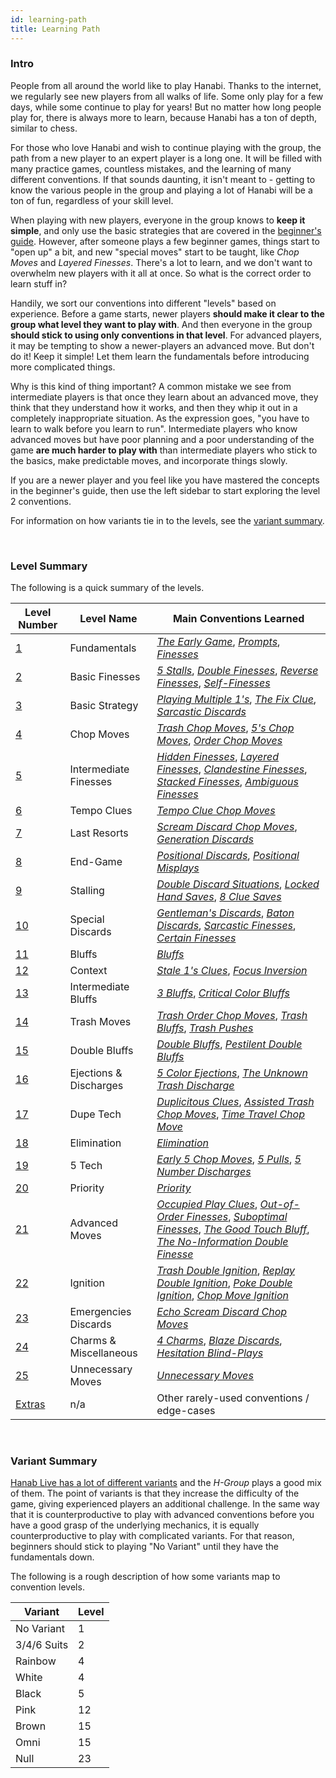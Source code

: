 ```yaml
---
id: learning-path
title: Learning Path
---
```


### Intro

People from all around the world like to play Hanabi. Thanks to the internet, we regularly see new players from all walks of life. Some only play for a few days, while some continue to play for years! But no matter how long people play for, there is always more to learn, because Hanabi has a ton of depth, similar to chess.

For those who love Hanabi and wish to continue playing with the group, the path from a new player to an expert player is a long one. It will be filled with many practice games, countless mistakes, and the learning of many different conventions. If that sounds daunting, it isn't meant to - getting to know the various people in the group and playing a lot of Hanabi will be a ton of fun, regardless of your skill level.

When playing with new players, everyone in the group knows to **keep it simple**, and only use the basic strategies that are covered in the [beginner's guide](beginner.mdx). However, after someone plays a few beginner games, things start to "open up" a bit, and new "special moves" start to be taught, like _Chop Moves_ and _Layered Finesses_. There's a lot to learn, and we don't want to overwhelm new players with it all at once. So what is the correct order to learn stuff in?

Handily, we sort our conventions into different "levels" based on experience. Before a game starts, newer players **should make it clear to the group what level they want to play with**. And then everyone in the group **should stick to using only conventions in that level**. For advanced players, it may be tempting to show a newer-players an advanced move. But don't do it! Keep it simple! Let them learn the fundamentals before introducing more complicated things.

Why is this kind of thing important? A common mistake we see from intermediate players is that once they learn about an advanced move, they think that they understand how it works, and then they whip it out in a completely inappropriate situation. As the expression goes, "you have to learn to walk before you learn to run". Intermediate players who know advanced moves but have poor planning and a poor understanding of the game **are much harder to play with** than intermediate players who stick to the basics, make predictable moves, and incorporate things slowly.

If you are a newer player and you feel like you have mastered the concepts in the beginner's guide, then use the left sidebar to start exploring the level 2 conventions.

For information on how variants tie in to the levels, see the [variant summary](#variant-summary).

<br />

### Level Summary

The following is a quick summary of the levels.

| Level Number         | Level Name             | Main Conventions Learned                                                                                                                                                                                                                                                                                                                                                                                                |
| -------------------- | ---------------------- | ----------------------------------------------------------------------------------------------------------------------------------------------------------------------------------------------------------------------------------------------------------------------------------------------------------------------------------------------------------------------------------------------------------------------- |
| [1](level-1.mdx)     | Fundamentals           | _[The Early Game](level-1.mdx#the-early-game)_, _[Prompts](level-1.mdx#the-prompt)_, _[Finesses](level-1.mdx#the-finesse)_                                                                                                                                                                                                                                                                                              |
| [2](level-2.mdx)     | Basic Finesses         | _[5 Stalls](level-2.mdx#the-5-stall-cluing-off-chop-5s)_, _[Double Finesses](level-2.mdx#the-double-finesse--triple-finesse--quadruple-finesse)_, _[Reverse Finesses](level-2.mdx#the-reverse-finesse)_, _[Self-Finesses](level-2.mdx#the-self-finesse)_                                                                                                                                                                |
| [3](level-3.mdx)     | Basic Strategy         | _[Playing Multiple 1's](level-3.mdx#playing-multiple-1s)_, _[The Fix Clue](level-3.mdx#the-fix-clue)_, _[Sarcastic Discards](level-3.mdx#the-sarcastic-discard)_                                                                                                                                                                                                                                                        |
| [4](level-4.mdx)     | Chop Moves             | _[Trash Chop Moves](level-4.mdx#the-trash-chop-move)_, _[5's Chop Moves](level-4.mdx#the-5s-chop-move-5cm)_, _[Order Chop Moves](level-4.mdx#the-order-chop-move-ocm)_                                                                                                                                                                                                                                                  |
| [5](level-5.mdx)     | Intermediate Finesses  | _[Hidden Finesses](level-5.mdx#the-hidden-finesse)_, _[Layered Finesses](level-5.mdx#the-layered-finesse)_, _[Clandestine Finesses](level-5.mdx#the-clandestine-finesse)_, _[Stacked Finesses](level-5.mdx#the-stacked-finesse)_, _[Ambiguous Finesses](level-5.mdx#the-ambiguous-finesse)_                                                                                                                             |
| [6](level-6.mdx)     | Tempo Clues            | _[Tempo Clue Chop Moves](level-6.mdx#the-tempo-clue-chop-move-tccm)_                                                                                                                                                                                                                                                                                                                                                    |
| [7](level-7.mdx)     | Last Resorts           | _[Scream Discard Chop Moves](level-7.mdx#the-scream-discard-chop-move-sdcm)_, _[Generation Discards](level-7.mdx#the-generation-discard)_                                                                                                                                                                                                                                                                               |
| [8](level-8.mdx)     | End-Game               | _[Positional Discards](level-8.mdx#the-positional-discard-indicating-a-play-with-a-discard)_, _[Positional Misplays](level-8.mdx#the-positional-misplay-indicating-a-play-with-a-misplay)_                                                                                                                                                                                                                              |
| [9](level-9.mdx)     | Stalling               | _[Double Discard Situations](level-9.mdx#double-discard-situations--double-discard-avoidance-dda-severity-2-stalling)_, _[Locked Hand Saves](level-9.mdx#the-locked-hand-save-lhs)_, _[8 Clue Saves](level-9.mdx#the-8-clue-save-8cs)_                                                                                                                                                                                  |
| [10](level-10.mdx)   | Special Discards       | _[Gentleman's Discards](level-10.mdx#the-gentlemans-discard)_, _[Baton Discards](level-10.mdx#the-baton-discard)_, _[Sarcastic Finesses](level-10.mdx#the-sarcastic-finesse)_, _[Certain Finesses](level-10.mdx#the-certain-finesse--the-certain-discard)_                                                                                                                                                              |
| [11](level-11.mdx)   | Bluffs                 | _[Bluffs](level-11.mdx#the-bluff)_                                                                                                                                                                                                                                                                                                                                                                                      |
| [12](level-12.mdx)   | Context                | _[Stale 1's Clues](level-12.mdx#the-stale-1s-clue)_, _[Focus Inversion](level-12.mdx#focus-inversion)_                                                                                                                                                                                                                                                                                                                  |
| [13](level-13.mdx)   | Intermediate Bluffs    | _[3 Bluffs](level-13.mdx#the-3-bluff)_, _[Critical Color Bluffs](level-13.mdx#the-critical-color-bluff)_                                                                                                                                                                                                                                                                                                                |
| [14](level-14.mdx)   | Trash Moves            | _[Trash Order Chop Moves](level-14.mdx#the-trash-order-chop-move-tocm)_, _[Trash Bluffs](level-14.mdx#the-trash-bluff)_, _[Trash Pushes](level-14.mdx#the-trash-push)_                                                                                                                                                                                                                                                  |
| [15](level-15.mdx)   | Double Bluffs          | _[Double Bluffs](level-15.mdx#the-double-bluff)_, _[Pestilent Double Bluffs](level-15.mdx#the-pestilent-double-bluff-pdb)_                                                                                                                                                                                                                                                                                              |
| [16](level-16.mdx)   | Ejections & Discharges | _[5 Color Ejections](level-16.mdx#the-5-color-ejection-5ce)_, _[The Unknown Trash Discharge](level-16.mdx#the-unknown-trash-discharge-1-for-1-form-utd)_                                                                                                                                                                                                                                                                |
| [17](level-17.mdx)   | Dupe Tech              | _[Duplicitous Clues](level-17.mdx#duplicitous-value-clue)_, _[Assisted Trash Chop Moves](level-17.mdx#the-assisted-trash-chop-move)_, _[Time Travel Chop Move](level-17.mdx#the-time-travel-chop-move-direct-form)_                                                                                                                                                                                                     |
| [18](level-18.mdx)   | Elimination            | _[Elimination](level-18.mdx#elimination--elimination-notes)_                                                                                                                                                                                                                                                                                                                                                            |
| [19](level-19.mdx)   | 5 Tech                 | _[Early 5 Chop Moves](level-19.mdx#the-early-5s-chop-move)_, _[5 Pulls](level-19.mdx#the-5-pull)_, _[5 Number Discharges](level-19.mdx#5-number-discharge-5nd)_                                                                                                                                                                                                                                                         |
| [20](level-20.mdx)   | Priority               | _[Priority](level-20.mdx#the-priority-prompt--the-priority-finesse)_                                                                                                                                                                                                                                                                                                                                                    |
| [21](level-21.mdx)   | Advanced Moves         | _[Occupied Play Clues](level-21.mdx#the-occupied-play-clue--the-occupied-finesse-opc)_, _[Out-of-Order Finesses](level-21.mdx#the-out-of-order-finesse)_, _[Suboptimal Finesses](level-21.mdx#the-suboptimal-prompt--the-suboptimal-finesse--the-suboptimal-bluff)_, _[The Good Touch Bluff](level-21.mdx#the-good-touch-bluff)_, _[The No-Information Double Finesse](level-21.mdx#the-no-information-double-finesse)_ |
| [22](level-22.mdx)   | Ignition               | _[Trash Double Ignition](level-22.mdx#the-trash-double-ignition)_, _[Replay Double Ignition](level-22.mdx#the-replay-double-ignition)_, _[Poke Double Ignition](level-22.mdx#the-poke-double-ignition)_, _[Chop Move Ignition](level-22.mdx#the-chop-move-ignition)_                                                                                                                                                    |
| [23](level-23.mdx)   | Emergencies Discards   | _[Echo Scream Discard Chop Moves](level-23.mdx#the-echo-scream-discard-chop-move)_                                                                                                                                                                                                                                                                                                                                      |
| [24](level-24.mdx)   | Charms & Miscellaneous | _[4 Charms](level-24.mdx#the-4-charm)_, _[Blaze Discards](level-24.mdx#the-blaze-discard)_, _[Hesitation Blind-Plays](level-24.mdx#the-hesitation-blind-play)_                                                                                                                                                                                                                                                          |
| [25](level-25.mdx)   | Unnecessary Moves      | _[Unnecessary Moves](level-25.mdx#unnecessary-moves)_                                                                                                                                                                                                                                                                                                                                                                   |
| [Extras](extras.mdx) | n/a                    | Other rarely-used conventions / edge-cases                                                                                                                                                                                                                                                                                                                                                                              |

<br />

### Variant Summary

[Hanab Live has a lot of different variants](https://github.com/Hanabi-Live/hanabi-live/blob/main/docs/VARIANTS.md) and the _H-Group_ plays a good mix of them. The point of variants is that they increase the difficulty of the game, giving experienced players an additional challenge. In the same way that it is counterproductive to play with advanced conventions before you have a good grasp of the underlying mechanics, it is equally counterproductive to play with complicated variants. For that reason, beginners should stick to playing "No Variant" until they have the fundamentals down.

The following is a rough description of how some variants map to convention levels.

| Variant     | Level |
| ----------- | ----- |
| No Variant  | 1     |
| 3/4/6 Suits | 2     |
| Rainbow     | 4     |
| White       | 4     |
| Black       | 5     |
| Pink        | 12    |
| Brown       | 15    |
| Omni        | 15    |
| Null        | 23    |
